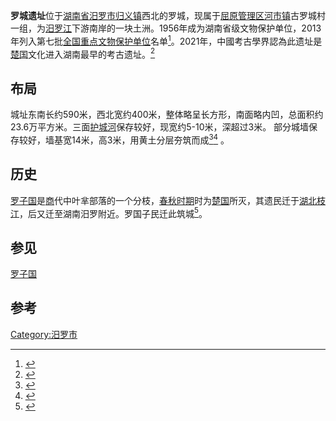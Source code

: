 {{coord|28|50|24|N|113|3|27|E|region:CN_type:landmark|display=title}}
{{expand|time=2015-09-11T20:17:54+00:00}}
{{文物保护单位| 级别 = 全国| 名称 = 罗子国城遗址| 编号 = 7-0369| 分类 = 古遗迹| 时代 = [[东周|东周]]| 所在 = [[湖南省|湖南省]][[汨罗市|汨罗市]]| 登录 = 2013年| Cat = 湖南全国重点文物保护单位}}
'''罗城遗址'''位于[[湖南省|湖南省]][[汨罗市|汨罗市]][[归义镇_(汨罗市)|归义镇]]西北的罗城，现属于[[屈原管理区|屈原管理区]][[河市镇_(汨罗市)|河市镇]]古罗城村一组，为[[汨罗江|汨罗江]]下游南岸的一块土洲。1956年成为湖南省级文物保护单位，2013年列入第七批[[全国重点文物保护单位|全国重点文物保护单位]]名单<ref>{{cite web |title=汨罗江畔罗子国城遗址列入全国重点文物保护单位 |url=http://hunan.sina.com.cn/news/m/2013-05-26/140554018.html |accessdate=2018-07-09 |date=2013-05-26 |archive-date=2018-07-09 |archive-url=https://web.archive.org/web/20180709154743/http://hunan.sina.com.cn/news/m/2013-05-26/140554018.html |dead-url=no }}</ref>。2021年，中國考古學界認為此遗址是[[楚国|楚国]]文化进入湖南最早的考古遗址。<ref>{{cite news|title=罗城遗址：楚文化入湘最早的切入点之一|url=http://sxdsb.voc.com.cn/article/202101/202101092244462169001.html|date=2021-01-09|work=三湘都市报|last=吴岱霞|accessdate=2021-05-26|archive-date=2021-05-26|archive-url=https://web.archive.org/web/20210526133305/http://sxdsb.voc.com.cn/article/202101/202101092244462169001.html|dead-url=no}}</ref>

==布局==
城址东南长约590米，西北宽约400米，整体略呈长方形，南面略内凹，总面积约23.6万平方米。三面[[护城河|护城河]]保存较好，现宽约5-10米，深超过3米。
部分城墙保存较好，墙基宽14米，高3米，用黄土分层夯筑而成<ref>{{cite web |title=岳阳市省级文物保护单位简介——罗子国城遗址 |url=http://wgxj.yueyang.gov.cn/wgxj/8520/8528/8529/content_381925.html |publisher=岳阳市文广新局 |accessdate=2018-07-09 |date=2012-06-29 |archive-date=2018-07-09 |archive-url=https://web.archive.org/web/20180709154055/http://wgxj.yueyang.gov.cn/wgxj/8520/8528/8529/content_381925.html |dead-url=no }}</ref><ref>{{cite web |title=全国重点文物保护单位—罗子国城遗址 |url=http://www.yueyang.gov.cn/yywh/whyc/wh/content_482268.html |accessdate=2018-07-09 |date=2014-12-24 |archive-date=2018-07-09 |archive-url=https://web.archive.org/web/20180709153849/http://www.yueyang.gov.cn/yywh/whyc/wh/content_482268.html |dead-url=no }}</ref> 。

==历史==
[[罗子国|罗子国]]是[[商朝|商]]代中叶芈部落的一个分枝，[[春秋时期|春秋时期]]时为[[楚国|楚国]]所灭，其遗民迁于[[湖北|湖北]][[枝江|枝江]]，后又迁至湖南汨罗附近。罗国子民迁此筑城<ref>{{cite web |author1=喻立新 |title=长沙先秦历史初探 |url=http://szb.changsha.gov.cn/csfangzhi/fzqikan/fzqk2013_/fzqk2013_2/201501/t20150129_691613.html |accessdate=2018-07-09 |date=2015-01-29 |archive-url=https://web.archive.org/web/20180709154547/http://szb.changsha.gov.cn/csfangzhi/fzqikan/fzqk2013_/fzqk2013_2/201501/t20150129_691613.html |archive-date=2018-07-09 |dead-url=yes }}</ref>。

==参见==
[[罗子国|罗子国]]
==参考==
{{reflist}}
{{湖南全国重点文物保护单位}}




[[Category:汨罗市|Category:汨罗市]]
